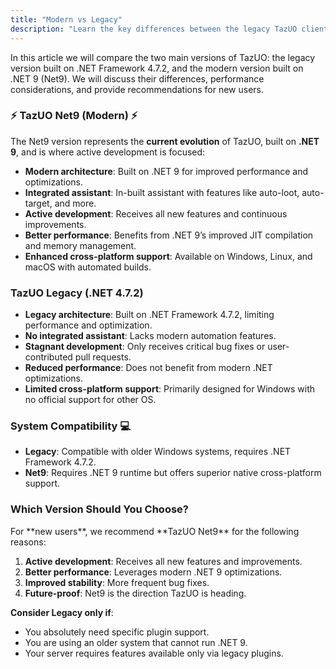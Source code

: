 ```yaml
---
title: "Modern vs Legacy"
description: "Learn the key differences between the legacy TazUO client (.NET 4.7.2) and the modern TazUO Net9 (.NET 9) for Ultima Online."
---
```



<Aside type="tip">
  In this article we will compare the two main versions of TazUO: the legacy
  version built on .NET Framework 4.7.2, and the modern version built on .NET 9
  (Net9). We will discuss their differences, performance considerations, and
  provide recommendations for new users.
</Aside>

### ⚡ TazUO Net9 (Modern) ⚡

The Net9 version represents the **current evolution** of TazUO, built on **.NET 9**, and is where active development is focused:

- **Modern architecture**: Built on .NET 9 for improved performance and optimizations.
- **Integrated assistant**: In-built assistant with features like auto-loot, auto-target, and more.
- **Active development**: Receives all new features and continuous improvements.
- **Better performance**: Benefits from .NET 9’s improved JIT compilation and memory management.
- **Enhanced cross-platform support**: Available on Windows, Linux, and macOS with automated builds.

### TazUO Legacy (.NET 4.7.2)

- **Legacy architecture**: Built on .NET Framework 4.7.2, limiting performance and optimization.
- **No integrated assistant**: Lacks modern automation features.
- **Stagnant development**: Only receives critical bug fixes or user-contributed pull requests.
- **Reduced performance**: Does not benefit from modern .NET optimizations.
- **Limited cross-platform support**: Primarily designed for Windows with no official support for other OS.

### System Compatibility 💻

- **Legacy**: Compatible with older Windows systems, requires .NET Framework 4.7.2.
- **Net9**: Requires .NET 9 runtime but offers superior native cross-platform support.

### Which Version Should You Choose?

<Aside type="note">
  For **new users**, we recommend **TazUO Net9** for the following reasons:
</Aside>

1. **Active development**: Receives all new features and improvements.
2. **Better performance**: Leverages modern .NET 9 optimizations.
3. **Improved stability**: More frequent bug fixes.
4. **Future-proof**: Net9 is the direction TazUO is heading.

**Consider Legacy only if**:

- You absolutely need specific plugin support.
- You are using an older system that cannot run .NET 9.
- Your server requires features available only via legacy plugins.

<NiceCard title="Installation & Getting Started">
  <LinkCard
    href="/introduction/how-to-install/"
    title="How to Install TazUO"
    description="Step-by-step guide to install TazUO on Windows, macOS, and Linux."
  />
</NiceCard>
